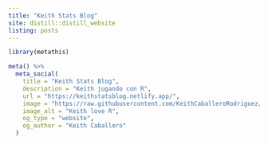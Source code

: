 ```yaml
---
title: "Keith Stats Blog"
site: distill::distill_website
listing: posts
---
```


```r
library(metathis)

meta() %>%
  meta_social(
    title = "Keith Stats Blog",
    description = "Keith jugando con R",
    url = "https://keithstatsblog.netlify.app/",
    image = "https://raw.githubusercontent.com/KeithCaballeroRodriguez/mads/master/logito.svg",
    image_alt = "Keith love R",
    og_type = "website",
    og_author = "Keith Caballero"
  )
```

